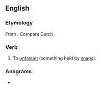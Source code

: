 ==English==

===Etymology===
From {{prefix|en|un|snap}}. Compare Dutch {{m|nl|ontsnappen||to elude; escape|lit=to snap out of; break free from}}.

===Verb===
{{en-verb|unsnapp}}

# {{lb|en|transitive}} To [[unfasten]] (something held by [[snap]]s).

===Anagrams===
* {{anagrams|en|a=annpsu|Pannus|pannus|sannup}}